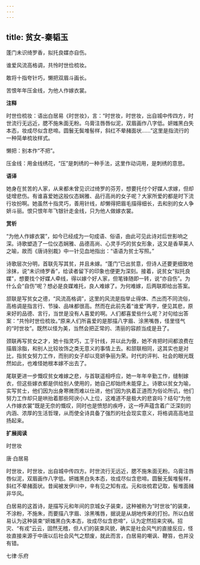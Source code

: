 ```yaml
---
---
---
```

title: 贫女-秦韬玉
---

蓬门未识绮罗香，拟托良媒亦自伤。

谁爱风流高格调，共怜时世俭梳妆。

敢将十指夸针巧，懒把双眉斗画长。

苦恨年年压金线，为他人作嫁衣裳。

**注释**

时世俭梳妆：语出白居易《时世妆》，言：“时世妆，时世妆，出自城中传四方，时世流行无远近，腮不施朱面无粉。乌膏注唇唇似泥，双眉画作八字低。妍媸黑白失本态，妆成尽似含悲啼。圆鬟无鬓堆髻样，斜红不晕赭面状……”这里是指流行的一种简单梳妆样式。

懒把：别本作“不把”。

压金线：用金线绣花，“压”是刺绣的一种手法，这里作动词用，是刺绣的意思。

**语译**

她身在贫苦的人家，从来都未曾见识过绮罗的芬芳，想要托付个好媒人求嫁，但却徒增悲伤。有谁喜爱她这般仪态娴雅、品行高尚的女子呢？大家所爱的都是时下流行妆扮啊。她虽然十指灵巧，善用针线，却懒得把眉毛描得细长，去和别的女人争妍斗丽。恨只恨年年飞银针走金线，只为他人做嫁衣裳。

**赏析**

“为他人作嫁衣裳”，如今已经成为一句成语、俗语，由此可见此诗对后世影响之深。诗歌塑造了一位仪态娴雅、品德高尚、心灵手巧的贫女形象，这又是香草美人之喻，故而《唐诗别裁》中一针见血地指出：“语语为贫士写照。”

诗歌层次分明，首联先写其贫，并且未嫁。“蓬门”已出贫意，但诗人还要更细致地涂抹，说“未识绮罗香”，给读者留下的印象也便更为深刻。接着，说贫女“拟托良媒”，想要找个好媒人牵线，得以嫁个好人家，但笔锋随即一转，说“亦自伤”。为什么会“自伤”呢？想必是良媒难托，良人难嫁了。为何难嫁，后两联即给出答案。

颔联是写贫女之德，“风流高格调”，这里的风流是指举止得体、杰出而不同流俗，高格调是指言行、节操、品味都很高。然而在此前先着“谁爱”两字，便见其悲，原来好的品德、言行，当世是没有人喜爱的啊。人们都喜爱些什么呢？对句给出答案：“共怜时世俭梳妆。”原来人们所喜爱的是那描八字眉、涂黑嘴唇，怪里怪气的“时世妆”。既然以怪为美，当然会把正常的、清丽的容颜当成是丑了。

颈联再写贫女之才，她十指灵巧，工于针线，并以此为傲，她不肯把时间都浪费在描眉涂脂，和别人比较妆饰之类无意义的事情上去。和颔联相同，这其实也是对比，指贫女努力工作，而别的女子却以竞妍争丽为荣。时代的评判、社会的眼光既然如此，也难怪她根本嫁不出去了。

尾联更进一步慨叹贫女难嫁之悲，与首联遥相呼应，她一年年辛勤工作，缝制嫁衣，但这些嫁衣都是供给别人使用的，她自己却始终未能穿上。诗歌以贫女为喻，实写贫士，他们因为出身寒微而难以仕进，他们因为执着正道而为俗论所讥，他们努力工作却只是哄抬着那些阿谀小人上位，这难道不是极大的悲哀吗？结句“为他人作嫁衣裳”既是无奈的慨叹，同时也是愤怒的疾呼，这一呼声蕴含着广泛深刻的内涵、浓厚的生活哲理，从而使全诗具备了强烈的社会现实意义，将格调高高地显扬起来。

**扩展阅读**

时世妆

唐·白居易

时世妆，时世妆，出自城中传四方。时世流行无远近，腮不施朱面无粉。乌膏注唇唇似泥，双眉画作八字低。妍媸黑白失本态，妆成尽似含悲啼。圆鬟无鬓堆髻样，斜红不晕赭面状。昔闻被发伊川中，辛有见之知有戎。元和妆梳君记取，髻堆面赭非华风。

白居易的这首诗，是描写元和年间的京城女子装束，这种被称为“时世妆”的装束，不涂粉，不施朱，而要描八字眉、涂黑嘴唇，据说是从胡地传来的打扮。所以白居易认为这种装束“妍媸黑白失本态，妆成尽似含悲啼”，认为定然招来灾祸。招灾、“有戎”云云，固然无稽，但人们的装束风貌，确实是社会风气的直接反应，怪妆直接来源于中唐以后社会风气之颓废，就此而言，白居易的嘲讽、鞭笞，也并没有错。


 

七律·乐府